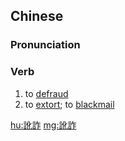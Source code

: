 {{also|讹诈}}
==Chinese==
{{zh-forms|s=讹诈}}

===Pronunciation===
{{zh-pron
|m=ézhà
|c=ngo4 zaa3
|cat=v
}}

===Verb===
{{zh-verb}}

# to [[defraud]]
# to [[extort]]; to [[blackmail]]

[[hu:訛詐]]
[[mg:訛詐]]